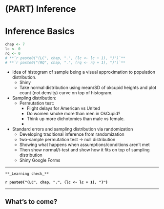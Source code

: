 # (PART) Inference {-} 

# Inference Basics {#infer-basics}

```r
chap <- 7
lc <- 0
rq <- 0
# **`r paste0("(LC", chap, ".", (lc <- lc + 1), ")")`**
# **`r paste0("(RQ", chap, ".", (rq <- rq + 1), ")")`**
```


+ Idea of histogram of sample being a visual approximation to population distribution.
    + Shiny
    + Take normal distribution using mean/SD of okcupid heights and plot count (not density) 
    curve on top of histogram.
+ Sampling distribution:
    + Permutation test:
        * Flight delays for American vs United
        * Do women smoke more than men in OkCupid? 
        * Think up more dichotomies than male vs female.
        * 


+ Standard errors and sampling distribution via randomization
    + Developing traditional inference from randomization
    + two-sample permutation test -> null distribution  
    + Showing what happens when assumptions/conditions aren’t met
    + Then show normal/t-test and show how it fits on top of sampling distribution
    + Shiny Google Forms
 
***
```block
**_Learning check_**
```

**`r paste0("(LC", chap, ".", (lc <- lc + 1), ")")`**

***

## What's to come?

